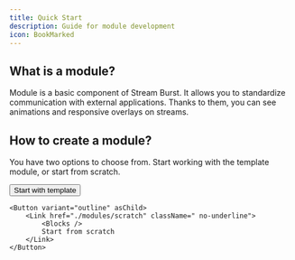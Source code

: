 ```yaml
---
title: Quick Start
description: Guide for module development
icon: BookMarked
---
```



## What is a module?

Module is a basic component of Stream Burst. It allows you to standardize communication with external applications. Thanks to them, you can see animations and responsive overlays on streams.

## How to create a module?

You have two options to choose from. Start working with the template module, or start from scratch.

<span className="grid grid-cols-2 gap-2 w-full *:h-16">
	<Button variant="outline" asChild>
		<Link href="./modules/template" className=" no-underline">
			<Package />
			Start with template
		</Link>
	</Button>

    <Button variant="outline" asChild>
    	<Link href="./modules/scratch" className=" no-underline">
    		<Blocks />
    		Start from scratch
    	</Link>
    </Button>

</span>
